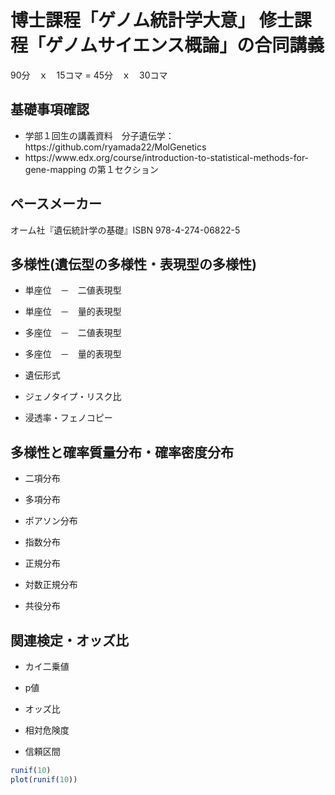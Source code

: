 # 博士課程「ゲノム統計学大意」 修士課程「ゲノムサイエンス概論」の合同講義


90分　ｘ　15コマ = 45分　ｘ　30コマ

## 基礎事項確認

* 学部１回生の講義資料　分子遺伝学：https://github.com/ryamada22/MolGenetics
* https://www.edx.org/course/introduction-to-statistical-methods-for-gene-mapping の第１セクション


## ペースメーカー

オーム社『遺伝統計学の基礎』ISBN 978-4-274-06822-5

## 多様性(遺伝型の多様性・表現型の多様性)

* 単座位　－　二値表現型
* 単座位　－　量的表現型

* 多座位　－　二値表現型
* 多座位　－　量的表現型

* 遺伝形式
* ジェノタイプ・リスク比
* 浸透率・フェノコピー

## 多様性と確率質量分布・確率密度分布

* 二項分布
* 多項分布

* ポアソン分布
* 指数分布

* 正規分布
* 対数正規分布


* 共役分布

## 関連検定・オッズ比

* カイ二乗値
* p値

* オッズ比
* 相対危険度
* 信頼区間

```r
runif(10)
plot(runif(10))
```
